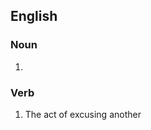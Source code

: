 ==English==

===Noun===
{{head|en|misspelling}}

# {{misspelling of|en|exclusion}}

===Verb===
# The act of excusing another